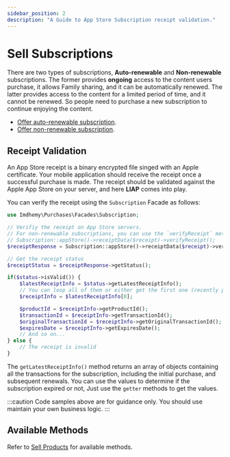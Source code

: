 ```yaml
---
sidebar_position: 2
description: "A Guide to App Store Subscription receipt validation."
---
```


# Sell Subscriptions

There are two types of subscriptions, **Auto-renewable** and **Non-renewable** subscriptions. The former provides
**ongoing** access to the content users purchase, it allows Family sharing, and it can be automatically renewed. The
latter provides access to the content for a limited period of time, and it cannot be renewed. So people need to
purchase a new subscription to continue enjoying the content.

- [Offer auto-renewable subscription](https://help.apple.com/app-store-connect/#/dev75708c031).
- [Offer non-renewable subscription](https://help.apple.com/app-store-connect/#/devfe9203d26).

## Receipt Validation

An App Store receipt is a binary encrypted file singed with an Apple certificate. Your mobile application should
receive the receipt once a successful purchase is made. The receipt should be validated against the Apple App Store
on your server, and here **LIAP** comes into play.

You can verify the receipt using the `Subscription` Facade as follows:

```php
use Imdhemy\Purchases\Facades\Subscription;

// Verifiy the receipt on App Store servers.
// For non-renewable subscriptions, you can use the `verifyReceipt` method.
// Subscription::appStore()->receiptData($receipt)->verifyReceipt();
$receiptResponse = Subscription::appStore()->receiptData($receipt)->verifyRenewable();

// Get the receipt status
$receiptStatus = $receiptResponse->getStatus();

if($status->isValid()) {
    $latestReceiptInfo = $status->getLatestReceiptInfo();
    // You can loop all of them or either get the first one (recently purchased).
    $receiptInfo = $latestReceiptInfo[0];

    $productId = $receiptInfo->getProductId();
    $transactionId = $receiptInfo->getTransactionId();
    $originalTransactionId = $receiptInfo->getOriginalTransactionId();
    $expiresDate = $receiptInfo->getExpiresDate();
    // And so on...
} else {
    // The receipt is invalid
}
```

The `getLatestReceiptInfo()` method returns an array of objects containing all the transactions for the subscription,
including the initial purchase, and subsequent renewals. You can use the values to determine if the subscription
expired or not, Just use the `getter` methods to get the values.

:::caution
Code samples above are for guidance only. You should use maintain your own business logic.
:::

## Available Methods

Refer to [Sell Products](/docs/app-store/sell-products#available-methods) for available methods.
